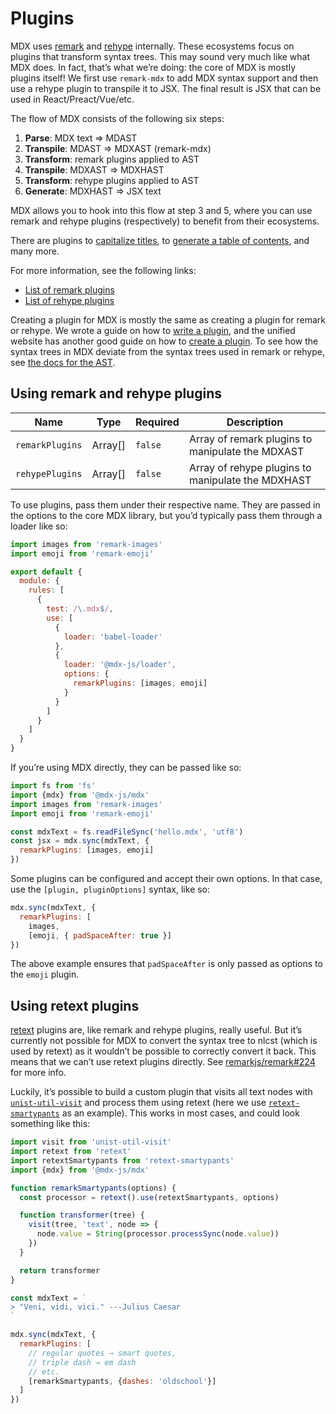 # Plugins

MDX uses [remark][] and [rehype][] internally.
These ecosystems focus on plugins that transform syntax trees.
This may sound very much like what MDX does.
In fact, that’s what we’re doing: the core of MDX is mostly plugins itself!
We first use `remark-mdx` to add MDX syntax support and then use a rehype
plugin to transpile it to JSX.
The final result is JSX that can be used in React/Preact/Vue/etc.

The flow of MDX consists of the following six steps:

1.  **Parse**: MDX text => MDAST
2.  **Transpile**: MDAST => MDXAST (remark-mdx)
3.  **Transform**: remark plugins applied to AST
4.  **Transpile**: MDXAST => MDXHAST
5.  **Transform**: rehype plugins applied to AST
6.  **Generate**: MDXHAST => JSX text

MDX allows you to hook into this flow at step 3 and 5, where you can use remark
and rehype plugins (respectively) to benefit from their ecosystems.

There are plugins to [capitalize titles][remark-capitalize], to [generate a
table of contents][remark-toc], and many more.

For more information, see the following links:

- [List of remark plugins][remark-plugins]
- [List of rehype plugins][rehype-plugins]

Creating a plugin for MDX is mostly the same as creating a plugin for remark
or rehype.
We wrote a guide on how to [write a plugin][write-plugin], and the unified website has another good guide on how to [create a plugin][create-plugin].
To see how the syntax trees in MDX deviate from the syntax trees used in remark
or rehype, see [the docs for the AST][ast].

## Using remark and rehype plugins

| Name            | Type     | Required | Description                                       |
| --------------- | -------- | -------- | ------------------------------------------------- |
| `remarkPlugins` | Array\[] | `false`  | Array of remark plugins to manipulate the MDXAST  |
| `rehypePlugins` | Array\[] | `false`  | Array of rehype plugins to manipulate the MDXHAST |

To use plugins, pass them under their respective name.
They are passed in the options to the core MDX library, but you’d typically pass
them through a loader like so:

```js
import images from 'remark-images'
import emoji from 'remark-emoji'

export default {
  module: {
    rules: [
      {
        test: /\.mdx$/,
        use: [
          {
            loader: 'babel-loader'
          },
          {
            loader: '@mdx-js/loader',
            options: {
              remarkPlugins: [images, emoji]
            }
          }
        ]
      }
    ]
  }
}
```

If you’re using MDX directly, they can be passed like so:

```js
import fs from 'fs'
import {mdx} from '@mdx-js/mdx'
import images from 'remark-images'
import emoji from 'remark-emoji'

const mdxText = fs.readFileSync('hello.mdx', 'utf8')
const jsx = mdx.sync(mdxText, {
  remarkPlugins: [images, emoji]
})
```

Some plugins can be configured and accept their own options.
In that case, use the `[plugin, pluginOptions]` syntax, like so:

```js
mdx.sync(mdxText, {
  remarkPlugins: [
    images,
    [emoji, { padSpaceAfter: true }]
})
```

The above example ensures that `padSpaceAfter` is only passed as options to
the `emoji` plugin.

## Using retext plugins

[retext][] plugins are, like remark and rehype plugins, really useful.
But it’s currently not possible for MDX to convert the syntax tree to nlcst
(which is used by retext) as it wouldn’t be possible to correctly convert it
back.
This means that we can’t use retext plugins directly.
See [remarkjs/remark#224][] for more info.

Luckily, it’s possible to build a custom plugin that visits all text nodes with
[`unist-util-visit`][visit] and process them using retext (here we use
[`retext-smartypants`][retext-smartypants] as an example).
This works in most cases, and could look something like this:

```js
import visit from 'unist-util-visit'
import retext from 'retext'
import retextSmartypants from 'retext-smartypants'
import {mdx} from '@mdx-js/mdx'

function remarkSmartypants(options) {
  const processor = retext().use(retextSmartypants, options)

  function transformer(tree) {
    visit(tree, 'text', node => {
      node.value = String(processor.processSync(node.value))
    })
  }

  return transformer
}

const mdxText = `
> "Veni, vidi, vici." ---Julius Caesar
`

mdx.sync(mdxText, {
  remarkPlugins: [
    // regular quotes → smart quotes,
    // triple dash → em dash
    // etc.
    [remarkSmartypants, {dashes: 'oldschool'}]
  ]
})
```

[ast]: /advanced/ast
[write-plugin]: /guides/writing-a-plugin
[remark]: https://github.com/remarkjs/remark
[rehype]: https://github.com/rehypejs/rehype
[remark-capitalize]: https://github.com/zeit/remark-capitalize
[remark-toc]: https://github.com/remarkjs/remark-toc
[remark-plugins]: https://github.com/remarkjs/remark/blob/main/doc/plugins.md#list-of-plugins
[rehype-plugins]: https://github.com/rehypejs/rehype/blob/main/doc/plugins.md#list-of-plugins
[retext]: https://github.com/retextjs/retext
[remarkjs/remark#224]: https://github.com/remarkjs/remark/issues/224
[visit]: https://github.com/syntax-tree/unist-util-visit
[retext-smartypants]: https://github.com/retextjs/retext-smartypants
[create-plugin]: https://unifiedjs.com/learn/guide/create-a-plugin
